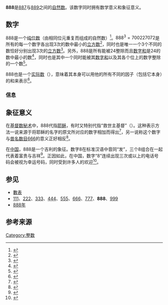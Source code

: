 {{noteTA|G1=Math}}
{{整数
| other list = {{Numbers digits|digit=10}}
| 质因数分解 = <math>2^3 \cdot 3 \cdot 37</math>
| 罗馬数字 = DCCCLXXXVIII
| 二进制 = 1101111000
| 十六进制 = 378
}}
'''888'''是[[887|887]]与[[889|889]]之间的[[自然数|自然数]]。该数字同时拥有数学意义和象征意义。

==数字==
888是一个[[纯位数|纯位数]]（由相同位元重复而组成的自然数）<ref>{{SloanesRef|sequencenumber=A010785|name=Repdigit numbers, or numbers with repeated digits}}</ref>。<math>888^3 = 700227072</math>是所有的每一个数字各出现3次的数中最小的[[立方数|立方数]]<ref>{{SloanesRef|sequencenumber=A052071|name=a(n)^3 is the smallest cube whose digits occur with the same frequency n}}</ref>，同时也是唯一一个3个不同的数恰好分别出现3次的[[立方数|立方数]]<ref>{{citation|title=Number Gossip|first=Tanya|last=Khovanova|year=2008|publisher=Gathering for Gardner|arxiv=0804.2277|url=http://www.tanyakhovanova.com/publications/0804.2277.pdf|accessdate=2015-12-08|archive-date=2017-12-09|archive-url=https://web.archive.org/web/20171209202601/http://www.tanyakhovanova.com/publications/0804.2277.pdf|dead-url=no}}</ref>。另外，888是所有能被24整除而且[[数字和|数字和]]是24的数中最小的数<ref>{{SloanesRef|sequencenumber=A002998|name=Smallest multiple of n whose digits sum to n}}</ref>，同时也是其中一个同时能被其[[数字和|数字和]]以及其各个位上的数字整除的一个数<ref>{{SloanesRef|sequencenumber=A051004|name=Numbers divisible both by their individual digits and by the sum of their digits}}</ref>。

888也是一个[[实际数|实际数]]（{{lang|en|practical numbers}}），意味着其本身可以用他的所有不同的因子（包括它本身）的和来表示<ref>{{cite web|url=http://jean-paul.davalan.pagesperso-orange.fr/arit/pract/practicalsnumbers.html|script-title=Nombres pratiques|publisher=Jeux et Mathématiques|work=Jean-Paul Davalan|accessdate=2013-01-31|language=fr|archive-url=https://web.archive.org/web/20121113111121/http://jean-paul.davalan.pagesperso-orange.fr/arit/pract/practicalsnumbers.html|archive-date=2012-11-13|dead-url=yes}}</ref>。

===信息===
{{數字性質|use math=yes}}

==象征意义==
在[[基督|基督]][[数秘术|数秘术]]中，888代指[[耶稣|耶稣]]，有时又特别代指“救世主基督”（{{lang|en|Christ the Redeemer}}）。这种表示方法一说来源于将耶稣的名字的原文所对应的数字相加而得出<ref>{{citation|title=Numerology: Or What Pythagoras Wrought|series=[[Mathematical_Association_of_America|MAA]] Spectrum|first=Underwood|last=Dudley|publisher=Cambridge University Press|year=1997|isbn=9780883855249|page=105|url=http://books.google.com/books?id=udptayxY2E8C&pg=PA105|accessdate=2015-12-08|archive-date=2014-06-30|archive-url=https://web.archive.org/web/20140630111219/http://books.google.com/books?id=udptayxY2E8C&pg=PA105|dead-url=no}}</ref>，另一说称这个数字与[[兽名数目|兽名数目]][[666|666]]的意义正好相反<ref>{{citation|title=Book Of Fate And Fortune: Numerology And Astrology|author=Cheiro|publisher=Orient Paperbacks|year=2005|isbn=9788122200461|page=60|url=http://books.google.com/books?id=464XH0LOCEgC&pg=PA60|accessdate=2015-12-08|archive-date=2014-06-30|archive-url=https://web.archive.org/web/20140630111025/http://books.google.com/books?id=464XH0LOCEgC&pg=PA60|dead-url=no}}</ref>。

在[[中国|中国]]，888是一个吉利的象征。数字8在标准汉语中音同“发”，三个8组合在一起代表着富贵与吉祥<ref>{{citation|title=Understanding Information Systems: What They Do and Why We Need Them|first=Lee|last=Ratzan|publisher=American Library Association|year=2004|isbn=9780838908686|page=202|url=http://books.google.com/books?id=lrdRYCRjUZUC&pg=PA202|accessdate=2015-12-08|archive-date=2013-05-11|archive-url=https://web.archive.org/web/20130511161546/http://books.google.com/books?id=lrdRYCRjUZUC&pg=PA202|dead-url=no}}</ref>。正因如此，在中国，数字“8”连续出现三次或以上的电话号码会被视为幸运号码，同时受到许多人的欢迎<ref>{{citation|title=Working Across Cultures|first=John|last=Hooker|publisher=Stanford University Press|year=2003|isbn=9780804748070|page=191|url=http://books.google.com/books?id=wJXo_mOXd1IC&pg=PA191|accessdate=2015-12-08|archive-date=2013-05-11|archive-url=https://web.archive.org/web/20130511151837/http://books.google.com/books?id=wJXo_mOXd1IC&pg=PA191|dead-url=no}}</ref>。

==参见==
*[[數表|數表]]
*[[111|111]]、[[222|222]]、[[333|333]]、[[444|444]]、[[555|555]]、[[666|666]]、[[777|777]]、'''888'''、[[999|999]]
*[[888年|888年]]

==参考来源==
{{reflist}}

[[Category:整数|Category:整数]]